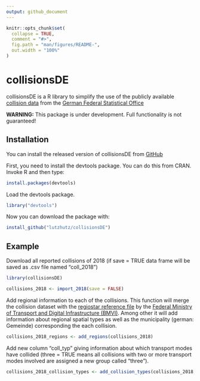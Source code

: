 ```yaml
---
output: github_document
---
```


<!-- README.md is generated from README.Rmd. Please edit that file -->

```r
knitr::opts_chunk$set(
  collapse = TRUE,
  comment = "#>",
  fig.path = "man/figures/README-",
  out.width = "100%"
)
```

# collisionsDE

<!-- badges: start -->
<!-- badges: end -->

collisionsDE is a R library to simplify the use of the publicly available [collision data](https://unfallatlas.statistikportal.de/_opendata2020.html) from the [German Federal Statistical Office](https://www.destatis.de/DE/Home/_inhalt.html)

**WARNING:**
This package is under development. Full functionality is not guaranteed!

## Installation

You can install the released version of collisionsDE from [GitHub](https://github.com)

First, you need to install the devtools package. You can do this from CRAN. Invoke R and then type:

``` r
install.packages(devtools)
```
Load the devtools package.

``` r
library("devtools")
```
Now you can download the package with:

``` r
install_github("lutzhutz/collisionsDE")
```


## Example

Download all reported collisions of 2018 (if save = TRUE data frame will be saved as .csv file named "coll_2018")

```r
library(collisionsDE)

collisions_2018 <- import_2018(save = FALSE)
```

Add regional information to each of the collisions. This function will merge the collision dataset with the [regiostar reference file](https://www.bmvi.de/SharedDocs/DE/Anlage/G/regiostar-referenzdateien.html) by the [Federal Ministry of Transport and Digital Infrastructure (BMVI)](https://www.bmvi.de/DE/Home/home.html). Among other it will add information about regional spatial types as well as the municipality (german: Gemeinde) corresponding the each collision. 

```r
collisions_2018_regions <- add_regions(collisions_2018)
```

Add new column "coll_typ" giving information about which transport modes have collided (three = TRUE means all collisions with two or more transport modes involved are assigned a new group called "three").

```r
collisions_2018_collision_types <- add_collision_types(collisions_2018, three = TRUE)
```

